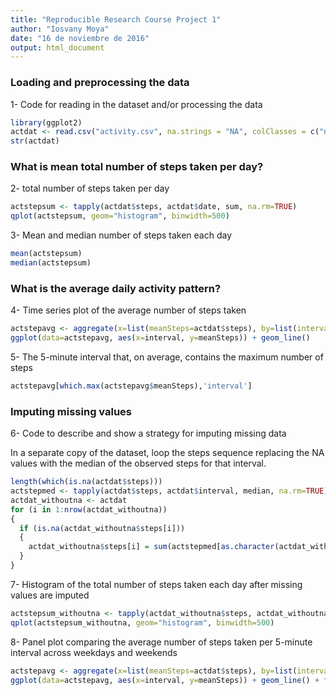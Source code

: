 ---
title: "Reproducible Research Course Project 1"
author: "Iosvany Moya"
date: "16 de noviembre de 2016"
output: html_document
---

### Loading and preprocessing the data
1- Code for reading in the dataset and/or processing the data
```{r setup}
library(ggplot2)
actdat <- read.csv("activity.csv", na.strings = "NA", colClasses = c("numeric","Date", "numeric"))
str(actdat)
```

### What is mean total number of steps taken per day?

2- total number of steps taken per day
```{r totals per day}
actstepsum <- tapply(actdat$steps, actdat$date, sum, na.rm=TRUE)
qplot(actstepsum, geom="histogram", binwidth=500)
```

3- Mean and median number of steps taken each day
```{r mean and median per day}
mean(actstepsum)
median(actstepsum)
```

### What is the average daily activity pattern?
4- Time series plot of the average number of steps taken
```{r average daily activity pattern}
actstepavg <- aggregate(x=list(meanSteps=actdat$steps), by=list(interval=actdat$interval), FUN=mean, na.rm=TRUE)
ggplot(data=actstepavg, aes(x=interval, y=meanSteps)) + geom_line()

```
5- The 5-minute interval that, on average, contains the maximum number of steps
```{r max interval}
actstepavg[which.max(actstepavg$meanSteps),'interval']
```

### Imputing missing values
6- Code to describe and show a strategy for imputing missing data

In a separate copy of the dataset, loop the steps sequence replacing the NA values with the median of the observed steps for that interval. 

```{r handle missing values}
length(which(is.na(actdat$steps)))
actstepmed <- tapply(actdat$steps, actdat$interval, median, na.rm=TRUE)
actdat_withoutna <- actdat
for (i in 1:nrow(actdat_withoutna))
{
  if (is.na(actdat_withoutna$steps[i]))
  {
    actdat_withoutna$steps[i] = sum(actstepmed[as.character(actdat_withoutna$interval[i])] )
  }
}
```

7- Histogram of the total number of steps taken each day after missing values are imputed
```{r totals per day after missing handled}
actstepsum_withoutna <- tapply(actdat_withoutna$steps, actdat_withoutna$date, sum, na.rm=TRUE)
qplot(actstepsum_withoutna, geom="histogram", binwidth=500)
```

8- Panel plot comparing the average number of steps taken per 5-minute interval across weekdays and weekends

```{r difference between weekday and weekend }
actstepavg <- aggregate(x=list(meanSteps=actdat$steps), by=list(interval=actdat$interval, wday=ifelse(as.POSIXlt(actdat$date)$wday<5,"weekday","weekend")), FUN=mean, na.rm=TRUE)
ggplot(data=actstepavg, aes(x=interval, y=meanSteps)) + geom_line() + facet_wrap(~ wday, ncol=1, nrow = 2)
```
